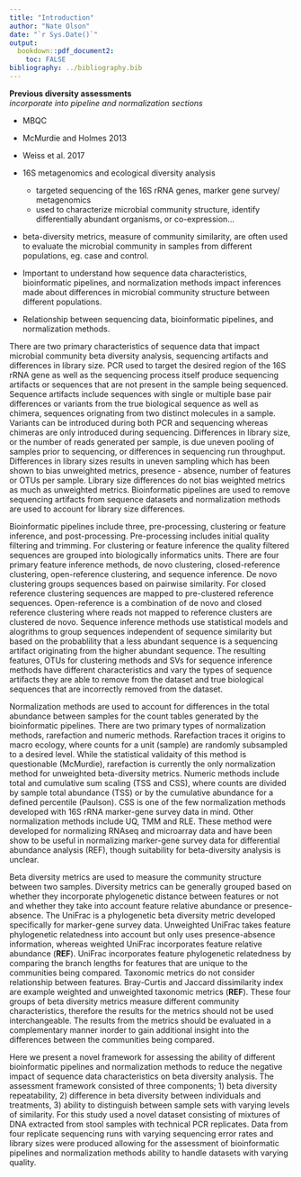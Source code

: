 ```yaml
---
title: "Introduction"
author: "Nate Olson"
date: "`r Sys.Date()`"
output:
  bookdown::pdf_document2:
    toc: FALSE
bibliography: ../bibliography.bib
---
```


__Previous diversity assessments__   
_incorporate into pipeline and normalization sections_  

- MBQC  
- McMurdie and Holmes 2013  
- Weiss et al. 2017  

- 16S metagenomics and ecological diversity analysis   
    - targeted sequencing of the 16S rRNA genes, marker gene survey/ metagenomics  
    - used to characterize microbial community structure, identify differentially abundant organisms, or co-expression...  

- beta-diversity metrics, measure of community similarity, are often used to evaluate the microbial community in samples from different populations, eg. case and control. 
- Important to understand how sequence data characteristics, bioinformatic pipelines, and normalization methods impact inferences made about differences in microbial community structure between different populations.
- Relationship between sequencing data, bioinformatic pipelines, and normalization methods. 

There are two primary characteristics of sequence data that impact microbial community beta diversity analysis, sequencing artifacts and differences in library size. 
PCR used to target the desired region of the 16S rRNA gene as well as the sequencing process itself produce sequencing artifacts or sequences that are not present in the sample being sequenced. 
Sequence artifacts include sequences with single or multiple base pair differences or variants from the true biological sequence as well as chimera, sequences orignating from two distinct molecules in a sample. 
Variants can be introduced during both PCR and sequencing whereas chimeras are only introduced during sequencing. 
Differences in library size, or the number of reads generated per sample, is due uneven pooling of samples prior to sequencing, or differences in sequencing run throughput. 
Differences in library sizes results in uneven sampling which has been shown to bias unweighted metrics, presence - absence, number of features or OTUs per sample. 
Library size differences do not bias weighted metrics as much as unweighted metrics. 
Bioinformatic pipelines are used to remove sequencing artifacts from sequence datasets and normalization methods are used to account for library size differences. 

Bioinformatic pipelines include three, pre-processing, clustering or feature inference, and post-processing. 
Pre-processing includes initial quality filtering and trimming. 
For clustering or feature inference the quality filtered sequences are grouped into biologically informatics units. 
There are four primary feature inference methods, de novo clustering, closed-reference clustering,  open-reference clustering, and sequence inference. 
De novo clustering groups sequences based on pairwise similarity. 
For closed reference clustering sequences are mapped to pre-clustered reference sequences. 
Open-reference is a combination of de novo and closed reference clustering where reads not mapped to reference clusters are clustered de novo. 
Sequence inference methods use statistical models and alogrithms to group sequences independent of sequence similarity but based on the probablility that a less abundant sequence is a sequencing artifact originating from the higher abundant sequence. 
The resulting features, OTUs for clustering methods and SVs for sequence inference methods have different characteristics and vary the types of sequence artifacts they are able to remove from the dataset and true biological sequences that are incorrectly removed from the dataset. 

Normalization methods are used to account for differences in the total abundance between samples for the count tables generated by the bioinformatic pipelines. 
There are two primary types of normalization methods, rarefaction and numeric methods. 
Rarefaction traces it origins to macro ecology, 
where counts for a unit (sample) are randomly subsampled to a desired level. 
While the statistical validaity of this method is questionable (McMurdie), rarefaction is currently the only normalization method for unweighted beta-diversity metrics. 
Numeric methods include total and cumulative sum scaling (TSS and CSS), 
where counts are divided by sample total abundance (TSS) or by the cumulative abundance for a defined percentile (Paulson). 
CSS is one of the few normalization methods developed with 16S rRNA marker-gene survey data in mind. 
Other normalization methods include UQ, TMM and RLE. 
These method were developed for normalizing RNAseq and microarray data and have been show to be useful in normalizing marker-gene survey data for differential abundance analysis (REF), 
though suitability for beta-diversity analysis is unclear.  

Beta diversity metrics are used to measure the community structure between two samples. 
Diversity metrics can be generally grouped based on whether they incorporate phylogenetic distance between features or not and whether they take into account feature relative abundance or presence-absence. 
The UniFrac is a phylogenetic beta diversity metric developed specifically for marker-gene survey data. 
Unweighted UniFrac takes feature phylogenetic relatedness into account but only uses presence-absence information, whereas weighted UniFrac incorporates feature relative abundance (__REF__). 
UniFrac incorporates feature phylogenetic relatedness by comparing the branch lengths for features that are unique to the communities being compared. 
Taxonomic metrics do not consider relationship between features. 
Bray-Curtis and Jaccard dissimilarity index are example weighted and unweighted taxonomic metrics (__REF__). 
These four groups of beta diversity metrics measure different community characteristics, therefore the results for the metrics should not be used interchangeable. 
The results from the metrics should be evaluated in a complementary manner inorder to gain additional insight into the differences between the communities being compared. 

Here we present a novel framework for assessing the ability of different bioinformatic pipelines and normalization methods to reduce the negative impact of sequence data characteristics on beta diversity analysis. The assessment framework consisted of three components; 
1) beta diversity repeatability, 
2) difference in beta diversity between individuals and treatments, 
3) ability to distinguish between sample sets with varying levels of similarity. 
For this study used a novel dataset consisting of mixtures of DNA extracted from stool samples with technical PCR replicates. 
Data from four replicate sequencing runs with varying sequencing error rates and library sizes were produced allowing for the assessment of bioinformatic pipelines and normalization methods ability to handle datasets with varying quality. 

